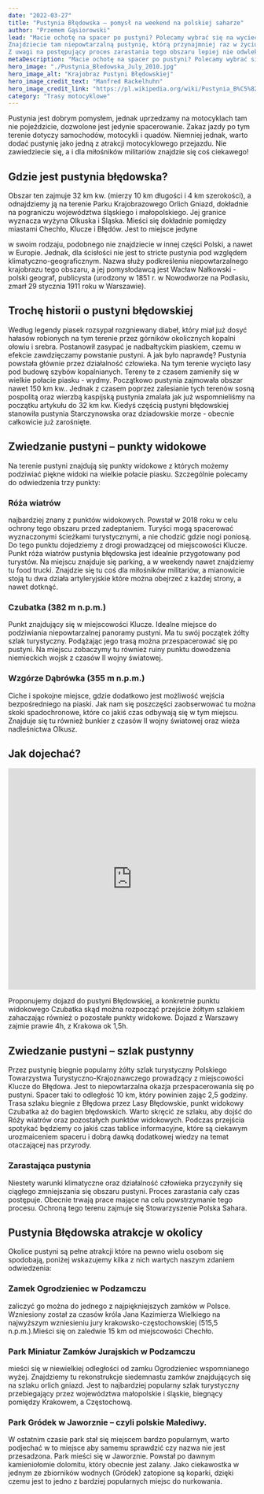 ```yaml
---
date: "2022-03-27"
title: "Pustynia Błędowska – pomysł na weekend na polskiej saharze"
author: "Przemem Gąsiorowski"
lead: "Macie ochotę na spacer po pustyni? Polecamy wybrać się na wycieczkę w okolice Olkusza.
Znajdziecie tam niepowtarzalną pustynię, którą przynajmniej raz w życiu musicie zobaczyć. 
Z uwagi na postępujący proces zarastania tego obszaru lepiej nie odwlekać wyjazdu na kolejne lata."
metaDescription: "Macie ochotę na spacer po pustyni? Polecamy wybrać się na wycieczkę w okolice Olkusza. Znajdziecie tam niepowtarzalną pustynię, którą przynajmniej raz w życiu musicie zobaczyć."
hero_image: "./Pustynia_Błedowska_July_2010.jpg"
hero_image_alt: "Krajobraz Pustyni Błędowskiej"
hero_image_credit_text: "Manfred Rackelhuhn"
hero_image_credit_link: "https://pl.wikipedia.org/wiki/Pustynia_B%C5%82%C4%99dowska#/media/Plik:Pustynia_B%C5%82edowska_July_2010.jpg"
category: "Trasy motocyklowe"
---
```


Pustynia jest dobrym pomysłem, jednak uprzedzamy na motocyklach tam nie pojeździcie, dozwolone jest jedynie spacerowanie. Zakaz jazdy po tym terenie dotyczy samochodów, motocykli i quadów. Niemniej jednak, warto dodać pustynię jako jedną z atrakcji motocyklowego przejazdu. Nie zawiedziecie się, a i dla miłośników militariów znajdzie się coś ciekawego!

## Gdzie jest pustynia błędowska?
Obszar ten zajmuje 32 km kw. (mierzy 10 km długości i 4 km szerokości), a odnajdziemy ją na terenie Parku Krajobrazowego Orlich Gniazd, dokładnie na pograniczu województwa śląskiego i małopolskiego. Jej granice wyznacza wyżyna Olkuska i Śląska. Mieści się dokładnie pomiędzy miastami Chechło, Klucze i Błędów. Jest to miejsce jedyne

w swoim rodzaju, podobnego nie znajdziecie w innej części Polski, a nawet w Europie. Jednak, dla ścisłości nie jest to stricte pustynia pod względem klimatyczno-geograficznym. Nazwa służy podkreśleniu niepowtarzalnego krajobrazu tego obszaru, a jej pomysłodawcą jest Wacław Nałkowski - polski geograf, publicysta (urodzony w 1851 r. w Nowodworze na Podlasiu, zmarł 29 stycznia 1911 roku w Warszawie). 

## Trochę historii o pustyni błędowskiej
Według legendy piasek rozsypał rozgniewany diabeł, który miał już dosyć hałasów robionych na tym terenie przez górników okolicznych kopalni ołowiu i srebra. Postanowił zasypać je nadbałtyckim piaskiem, czemu w efekcie zawdzięczamy powstanie pustyni. A jak było naprawdę? Pustynia powstała głównie przez działalność człowieka. Na tym terenie wycięto lasy pod budowę szybów kopalnianych. Tereny te z czasem zamieniły się w wielkie połacie piasku - wydmy. Początkowo pustynia zajmowała obszar nawet 150 km kw.. Jednak z czasem poprzez zalesianie tych terenów sosną pospolitą oraz wierzbą kaspijską pustynia zmalała jak już wspomnieliśmy na początku artykułu do 32 km kw. Kiedyś częścią pustyni błędowskiej stanowiła pustynia Starczynowska oraz dziadowskie morze - obecnie całkowicie już zarośnięte.   

## Zwiedzanie pustyni – punkty widokowe
Na terenie pustyni znajdują się punkty widokowe z których możemy podziwiać piękne widoki na wielkie połacie piasku. Szczególnie polecamy do odwiedzenia trzy punkty:

### Róża  wiatrów
najbardziej znany z punktów widokowych. Powstał w 2018 roku w celu ochrony tego obszaru przed zadeptaniem. Turyści mogą spacerować wyznaczonymi ścieżkami turystycznymi, a nie chodzić gdzie nogi poniosą. Do tego punktu dojedziemy z drogi prowadzącej od miejscowości Klucze. Punkt róża wiatrów pustynia błędowska jest idealnie przygotowany pod turystów. Na miejscu znajduje się parking, a w weekendy nawet znajdziemy tu food trucki. Znajdzie się tu coś dla miłośników militariów, a mianowicie stoją tu dwa działa artyleryjskie które można obejrzeć z każdej strony, a nawet dotknąć.
### Czubatka (382 m n.p.m.)
Punkt znajdujący się w miejscowości Klucze. Idealne miejsce do podziwiania niepowtarzalnej panoramy pustyni. Ma tu swój początek żółty szlak turystyczny. Podążając jego trasą można przespacerować się po pustyni. Na miejscu zobaczymy tu również ruiny punktu dowodzenia niemieckich wojsk z czasów II wojny światowej.
### Wzgórze Dąbrówka (355 m n.p.m.)
Ciche i spokojne miejsce, gdzie dodatkowo jest możliwość wejścia bezpośredniego na piaski. Jak nam się poszczęści zaobserwować tu można skoki spadochronowe, które co jakiś czas odbywają się w tym miejscu. Znajduje się tu również bunkier z czasów II wojny światowej oraz wieża nadleśnictwa Olkusz.

## Jak dojechać?

<iframe src="https://www.google.com/maps/embed?pb=!1m18!1m12!1m3!1d28814.400043576123!2d19.523174387767156!3d50.33191521162463!2m3!1f0!2f0!3f0!3m2!1i1024!2i768!4f13.1!3m3!1m2!1s0x4716e221806b84b5%3A0x2144be9f46366164!2sPunkt%20Widokowy%20Pustyni%20B%C5%82%C4%99dowskiej!5e0!3m2!1spl!2spl!4v1653234929995!5m2!1spl!2spl" width="100%" height="450" style="border:0;" allowfullscreen="" loading="lazy" referrerpolicy="no-referrer-when-downgrade"></iframe>

Proponujemy dojazd do pustyni Błędowskiej, a konkretnie punktu widokowego Czubatka skąd można rozpocząć przejście żółtym szlakiem zahaczając również o pozostałe punkty widokowe. Dojazd z Warszawy zajmie prawie 4h, z Krakowa ok 1,5h.

## Zwiedzanie pustyni – szlak pustynny
Przez pustynię biegnie popularny żółty szlak turystyczny Polskiego Towarzystwa Turystyczno-Krajoznawczego prowadzący z miejscowości Klucze do Błędowa. Jest to niepowtarzalna okazja przespacerowania się po pustyni. Spacer taki to odległość 10 km, który powinien zając 2,5 godziny. Trasa szlaku biegnie z Błędowa przez Lasy Błędowskie, punkt widokowy Czubatka aż do bagien błędowskich. Warto skręcić ze szlaku, aby dojść do Róży wiatrów oraz pozostałych punktów widokowych. Podczas przejścia spotykać będziemy co jakiś czas tablice informacyjne, które są ciekawym urozmaiceniem spaceru i dobrą dawką dodatkowej wiedzy na temat otaczającej nas przyrody.
 
### Zarastająca pustynia
Niestety warunki klimatyczne oraz działalność człowieka przyczyniły się ciągłego zmniejszania się obszaru pustyni. Proces zarastania cały czas postępuje. Obecnie trwają prace mające na celu powstrzymanie tego procesu. Ochroną tego terenu zajmuje się Stowarzyszenie Polska Sahara.

## Pustynia Błędowska atrakcje w okolicy
Okolice pustyni są pełne atrakcji które na pewno wielu osobom się spodobają, poniżej wskazujemy kilka z nich wartych naszym zdaniem odwiedzenia:

### Zamek Ogrodzieniec w Podzamczu
zaliczyć go można do jednego z najpiękniejszych zamków w Polsce. Wzniesiony został za czasów króla Jana Kazimierza Wielkiego na najwyższym wzniesieniu jury krakowsko-częstochowskiej (515,5 n.p.m.).Mieści się on zaledwie 15 km od miejscowości Chechło.

### Park Miniatur Zamków Jurajskich w Podzamczu
mieści się w niewielkiej odległości od zamku Ogrodzieniec wspomnianego wyżej. Znajdziemy tu rekonstrukcje siedemnastu zamków znajdujących się na szlaku orlich gniazd. Jest to najbardziej popularny szlak turystyczny przebiegający przez województwa małopolskie i śląskie, biegnący pomiędzy Krakowem, a Częstochową.

### Park Gródek w Jaworznie – czyli polskie Malediwy.
W ostatnim czasie park stał się miejscem bardzo popularnym, warto podjechać w to miejsce aby samemu sprawdzić czy nazwa nie jest przesadzona. Park mieści się w Jaworznie. Powstał po dawnym kamieniołomie dolomitu, który obecnie jest zalany. Jako ciekawostka w jednym ze zbiorników wodnych (Gródek) zatopione są koparki, dzięki czemu jest to jedno z bardziej popularnych miejsc do nurkowania.

